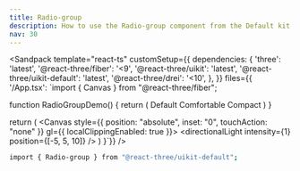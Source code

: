 ```yaml
---
title: Radio-group
description: How to use the Radio-group component from the Default kit.
nav: 30
---
```


<Sandpack
  template="react-ts"
  customSetup={{
    dependencies: {
      'three': 'latest',
      '@react-three/fiber': '<9',
      '@react-three/uikit': 'latest',
      '@react-three/uikit-default': 'latest',
      '@react-three/drei': '<10',
    },
  }}
  files={{
    '/App.tsx': `import { Canvas } from "@react-three/fiber";

function RadioGroupDemo() {
  return (
    <RadioGroup defaultValue="comfortable">
      <RadioGroupItem value="default">
        <Label>
          <Text>Default</Text>
        </Label>
      </RadioGroupItem>
      <RadioGroupItem value="comfortable">
        <Label>
          <Text>Comfortable</Text>
        </Label>
      </RadioGroupItem>
      <RadioGroupItem value="compact">
        <Label>
          <Text>Compact</Text>
        </Label>
      </RadioGroupItem>
    </RadioGroup>
  )
}

  return (
    <Canvas style={{ position: "absolute", inset: "0", touchAction: "none" }} gl={{ localClippingEnabled: true }}>
      <ambientLight intensity={0.5} />
      <directionalLight intensity={1} position={[-5, 5, 10]} />
      <Fullscreen
        overflow="scroll"
        flexDirection="column"
        alignItems="center"
        padding={32}
      >
        <RadioGroupDemo />
      </Fullscreen>
    </Canvas>
  )
}`}}
/>

```bash
import { Radio-group } from "@react-three/uikit-default";
```
